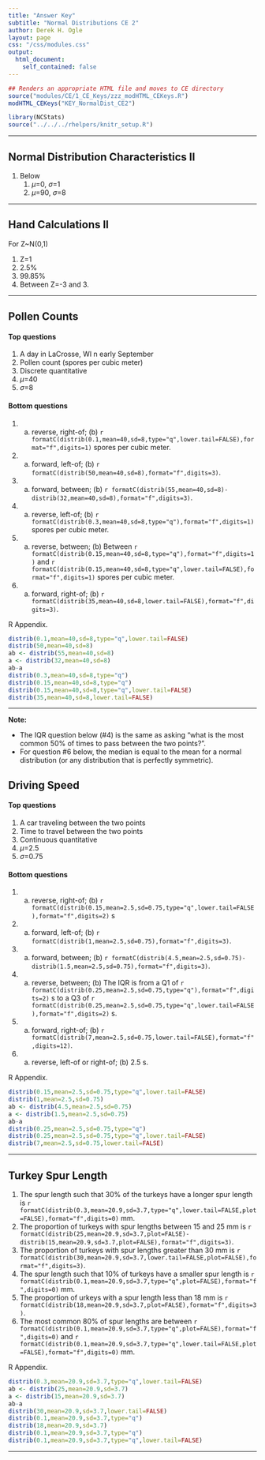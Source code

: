 ```yaml
---
title: "Answer Key"
subtitle: "Normal Distributions CE 2"
author: Derek H. Ogle
layout: page
css: "/css/modules.css"
output:
  html_document:
    self_contained: false
---
```


```r
## Renders an appropriate HTML file and moves to CE directory
source("modules/CE/1_CE_Keys/zzz_modHTML_CEKeys.R")
modHTML_CEKeys("KEY_NormalDist_CE2")
```

```r
library(NCStats)
source("../../../rhelpers/knitr_setup.R")
```

----

## Normal Distribution Characteristics II

1. Below
    1. $\mu$=0, $\sigma$=1
    1. $\mu$=90, $\sigma$=8
    
----

## Hand Calculations II
For Z~N(0,1)

1. Z=1
1. 2.5%
1. 99.85%
1. Between Z=-3 and 3.

----

## Pollen Counts
#### Top questions
1. A day in LaCrosse, WI n early September
1. Pollen count (spores per cubic meter)
1. Discrete quantitative
1. $\mu$=40
1. $\sigma$=8

#### Bottom questions
1. (a) reverse, right-of; (b) `r formatC(distrib(0.1,mean=40,sd=8,type="q",lower.tail=FALSE),format="f",digits=1)` spores per cubic meter.
1. (a) forward, left-of; (b) `r formatC(distrib(50,mean=40,sd=8),format="f",digits=3)`.
1. (a) forward, between; (b) `r formatC(distrib(55,mean=40,sd=8)-distrib(32,mean=40,sd=8),format="f",digits=3)`.
1. (a) reverse, left-of; (b) `r formatC(distrib(0.3,mean=40,sd=8,type="q"),format="f",digits=1)` spores per cubic meter.
1. (a) reverse, between; (b) Between `r formatC(distrib(0.15,mean=40,sd=8,type="q"),format="f",digits=1)` and  `r formatC(distrib(0.15,mean=40,sd=8,type="q",lower.tail=FALSE),format="f",digits=1)` spores per cubic meter.
1. (a) forward, right-of; (b) `r formatC(distrib(35,mean=40,sd=8,lower.tail=FALSE),format="f",digits=3)`.

R Appendix.
```r
distrib(0.1,mean=40,sd=8,type="q",lower.tail=FALSE)
distrib(50,mean=40,sd=8)
ab <- distrib(55,mean=40,sd=8)
a <- distrib(32,mean=40,sd=8)
ab-a
distrib(0.3,mean=40,sd=8,type="q")
distrib(0.15,mean=40,sd=8,type="q")
distrib(0.15,mean=40,sd=8,type="q",lower.tail=FALSE)
distrib(35,mean=40,sd=8,lower.tail=FALSE)
```

----


<div class="alert alert-warning">
<strong>Note:</strong>
<ul>
<li>The IQR question below (#4) is the same as asking "what is the most common 50% of times to pass between the two points?".</li>
<li>For question #6 below, the median is equal to the mean for a normal distribution (or any distribution that is perfectly symmetric).</li>
</ul>
</div>

## Driving Speed
#### Top questions
1. A car traveling between the two points
1. Time to travel between the two points
1. Continuous quantitative
1. $\mu$=2.5
1. $\sigma$=0.75

#### Bottom questions
1. (a) reverse, right-of; (b) `r formatC(distrib(0.15,mean=2.5,sd=0.75,type="q",lower.tail=FALSE),format="f",digits=2)` s
1. (a) forward, left-of; (b) `r formatC(distrib(1,mean=2.5,sd=0.75),format="f",digits=3)`.
1. (a) forward, between; (b) `r formatC(distrib(4.5,mean=2.5,sd=0.75)-distrib(1.5,mean=2.5,sd=0.75),format="f",digits=3)`.
1. (a) reverse, between; (b) The IQR is from a Q1 of `r formatC(distrib(0.25,mean=2.5,sd=0.75,type="q"),format="f",digits=2)` s to a Q3 of `r formatC(distrib(0.25,mean=2.5,sd=0.75,type="q",lower.tail=FALSE),format="f",digits=2)` s.
1. (a) forward, right-of; (b) `r formatC(distrib(7,mean=2.5,sd=0.75,lower.tail=FALSE),format="f",digits=12)`.
1. (a) reverse, left-of or right-of; (b) 2.5 s.

R Appendix.
```r
distrib(0.15,mean=2.5,sd=0.75,type="q",lower.tail=FALSE)
distrib(1,mean=2.5,sd=0.75)
ab <- distrib(4.5,mean=2.5,sd=0.75)
a <- distrib(1.5,mean=2.5,sd=0.75)
ab-a
distrib(0.25,mean=2.5,sd=0.75,type="q")
distrib(0.25,mean=2.5,sd=0.75,type="q",lower.tail=FALSE)
distrib(7,mean=2.5,sd=0.75,lower.tail=FALSE)
```

----

## Turkey Spur Length

1. The spur length such that 30% of the turkeys have a longer spur length is `r formatC(distrib(0.3,mean=20.9,sd=3.7,type="q",lower.tail=FALSE,plot=FALSE),format="f",digits=0)` mm.
1. The proportion of turkeys with spur lengths between 15 and 25 mm is `r formatC(distrib(25,mean=20.9,sd=3.7,plot=FALSE)-distrib(15,mean=20.9,sd=3.7,plot=FALSE),format="f",digits=3)`.
1. The proportion of turkeys with spur lengths greater than 30 mm is `r formatC(distrib(30,mean=20.9,sd=3.7,lower.tail=FALSE,plot=FALSE),format="f",digits=3)`.
1. The spur length such that 10% of turkeys have a smaller spur length is `r formatC(distrib(0.1,mean=20.9,sd=3.7,type="q",plot=FALSE),format="f",digits=0)` mm.
1. The proportion of urkeys with a spur length less than 18 mm is `r formatC(distrib(18,mean=20.9,sd=3.7,plot=FALSE),format="f",digits=3)`.
1. The most common 80% of spur lengths are between `r formatC(distrib(0.1,mean=20.9,sd=3.7,type="q",plot=FALSE),format="f",digits=0)` and `r formatC(distrib(0.1,mean=20.9,sd=3.7,type="q",lower.tail=FALSE,plot=FALSE),format="f",digits=0)` mm.

R Appendix.
```r
distrib(0.3,mean=20.9,sd=3.7,type="q",lower.tail=FALSE)
ab <- distrib(25,mean=20.9,sd=3.7)
a <- distrib(15,mean=20.9,sd=3.7)
ab-a
distrib(30,mean=20.9,sd=3.7,lower.tail=FALSE)
distrib(0.1,mean=20.9,sd=3.7,type="q")
distrib(18,mean=20.9,sd=3.7)
distrib(0.1,mean=20.9,sd=3.7,type="q")
distrib(0.1,mean=20.9,sd=3.7,type="q",lower.tail=FALSE)
```

----
